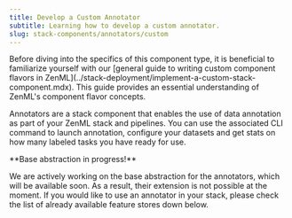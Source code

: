 ---
title: Develop a Custom Annotator
subtitle: Learning how to develop a custom annotator.
slug: stack-components/annotators/custom
---


<Info>
  Before diving into the specifics of this component type, it is beneficial to familiarize yourself with our [general guide to writing custom component flavors in ZenML](../stack-deployment/implement-a-custom-stack-component.mdx). This guide provides an essential understanding of ZenML's component flavor concepts.
</Info>

Annotators are a stack component that enables the use of data annotation as part of your ZenML stack and pipelines. You can use the associated CLI command to launch annotation, configure your datasets and get stats on how many labeled tasks you have ready for use.

<Note>
**Base abstraction in progress!**

We are actively working on the base abstraction for the annotators, which will be available soon. As a result, their extension is not possible at the moment. If you would like to use an annotator in your stack, please check the list of already available feature stores down below.

</Note>
